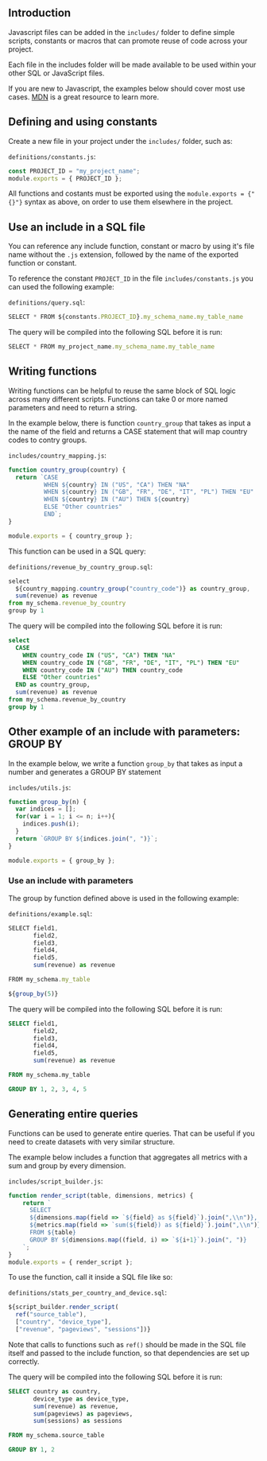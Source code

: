 

## Introduction


Javascript files can be added in the `includes/` folder to define simple scripts, constants or macros that can promote reuse of code across your project.

Each file in the includes folder will be made available to be used within your other SQL or JavaScript files.

If you are new to Javascript, the examples below should cover most use cases. [MDN](https://developer.mozilla.org/en-US/docs/Web/JavaScript/A_re-introduction_to_JavaScript) is a great resource to learn more.

## Defining and using constants

Create a new file in your project under the `includes/` folder, such as:

`definitions/constants.js`:
```js
const PROJECT_ID = "my_project_name";
module.exports = { PROJECT_ID };
```

<div class="bp3-callout bp3-icon-info-sign bp3-intent-warning" markdown="1">
All functions and costants must be exported using the <code>module.exports = {"{}"}</code> syntax as above, on order to use them elsewhere in the project.
</div>

## Use an include in a SQL file

You can reference any include function, constant or macro by using it's file name without the `.js` extension, followed by the name of the exported function or constant.

To reference the constant `PROJECT_ID` in the file `includes/constants.js` you can used the following example:

`definitions/query.sql`:
```js
SELECT * FROM ${constants.PROJECT_ID}.my_schema_name.my_table_name
```

The query will be compiled into the following SQL before it is run:
```js
SELECT * FROM my_project_name.my_schema_name.my_table_name
```

## Writing functions

Writing functions can be helpful to reuse the same block of SQL logic across many different scripts. Functions can take 0 or more named parameters and need to return a string.

In the example below, there is function `country_group` that takes as input a the name of the field and returns a CASE statement that will map country codes to contry groups.


`includes/country_mapping.js`:
```js
function country_group(country) {
  return `CASE
          WHEN ${country} IN ("US", "CA") THEN "NA"
          WHEN ${country} IN ("GB", "FR", "DE", "IT", "PL") THEN "EU"
          WHEN ${country} IN ("AU") THEN ${country}
          ELSE "Other countries"
          END`;
}

module.exports = { country_group };
```

This function can be used in a SQL query:

`definitions/revenue_by_country_group.sql`:
```js
select
  ${country_mapping.country_group("country_code")} as country_group,
  sum(revenue) as revenue
from my_schema.revenue_by_country
group by 1

```

The query will be compiled into the following SQL before it is run:
```sql
select
  CASE
    WHEN country_code IN ("US", "CA") THEN "NA"
    WHEN country_code IN ("GB", "FR", "DE", "IT", "PL") THEN "EU"
    WHEN country_code IN ("AU") THEN country_code
    ELSE "Other countries"
  END as country_group,
  sum(revenue) as revenue
from my_schema.revenue_by_country
group by 1
```

## Other example of an include with parameters: GROUP BY

In the example below, we write a function `group_by` that takes as input a number and generates a GROUP BY statement


`includes/utils.js`:
```js
function group_by(n) {
  var indices = [];
  for(var i = 1; i <= n; i++){
    indices.push(i);
  }
  return `GROUP BY ${indices.join(", ")}`;
}

module.exports = { group_by };
```

### Use an include with parameters

The group by function defined above is used in the following example:

`definitions/example.sql`:
```js
SELECT field1,
       field2,
       field3,
       field4,
       field5,
       sum(revenue) as revenue

FROM my_schema.my_table

${group_by(5)}

```

The query will be compiled into the following SQL before it is run:
```sql
SELECT field1,
       field2,
       field3,
       field4,
       field5,
       sum(revenue) as revenue

FROM my_schema.my_table

GROUP BY 1, 2, 3, 4, 5
```


## Generating entire queries

Functions can be used to generate entire queries. That can be useful if you need to create datasets with very similar structure.

The example below includes a function that aggregates all metrics with a sum and group by every dimension.


`includes/script_builder.js`:
```js
function render_script(table, dimensions, metrics) {
    return `
      SELECT
      ${dimensions.map(field => `${field} as ${field}`).join(",\\n")},
      ${metrics.map(field => `sum(${field}) as ${field}`).join(",\\n")}
      FROM ${table}
      GROUP BY ${dimensions.map((field, i) => `${i+1}`).join(", ")}
    `;
}
module.exports = { render_script };
```

To use the function, call it inside a SQL file like so:


`definitions/stats_per_country_and_device.sql`:
```js
${script_builder.render_script(
  ref("source_table"),
  ["country", "device_type"],
  ["revenue", "pageviews", "sessions"])}

```

Note that calls to functions such as `ref()` should be made in the SQL file itself and passed to the include function, so that dependencies are set up correctly.

The query will be compiled into the following SQL before it is run:
```sql
SELECT country as country,
       device_type as device_type,
       sum(revenue) as revenue,
       sum(pageviews) as pageviews,
       sum(sessions) as sessions

FROM my_schema.source_table

GROUP BY 1, 2
```
